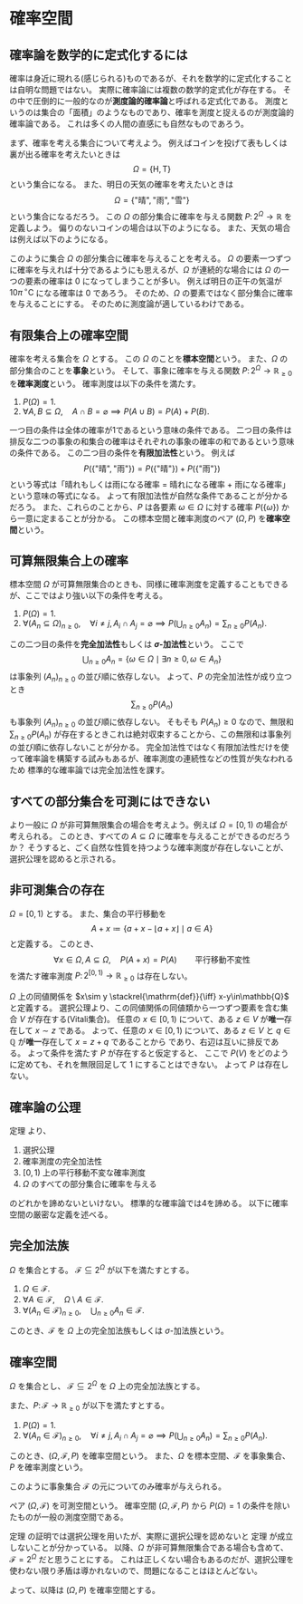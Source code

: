 # 確率空間

## 確率論を数学的に定式化するには

確率は身近に現れる(感じられる)ものであるが、それを数学的に定式化することは自明な問題ではない。
実際に確率論には複数の数学的定式化が存在する。
その中で圧倒的に一般的なのが**測度論的確率論**と呼ばれる定式化である。
測度というのは集合の「面積」のようなものであり、確率を測度と捉えるのが測度論的確率論である。
これは多くの人間の直感にも自然なものであろう。

まず、確率を考える集合について考えよう。
例えばコインを投げて表もしくは裏が出る確率を考えたいときは
$$
\Omega = \{\mathrm{H},\,\mathrm{T}\}
$$
という集合になる。
また、明日の天気の確率を考えたいときは
$$
\Omega = \{\text{"晴"},\, \text{"雨"},\, \text{"雪"}\}
$$
という集合になるだろう。
この $\Omega$ の部分集合に確率を与える関数 $P\colon 2^\Omega\to\mathbb{R}$ を定義しよう。
偏りのないコインの場合は以下のようになる。
\begin{align*}
P(\varnothing) &= 0,& P(\{\mathrm{H}\}) &= \frac12,&
P(\{\mathrm{T}\}) &= \frac12,& P(\{\mathrm{H},\,\mathrm{T}\}) &= 1.
\end{align*}
また、天気の場合は例えば以下のようになる。
\begin{align*}
P(\varnothing)&=0,& P(\{晴\})&=0.7,& P(\{雨\})&=0.2,& P(\{雪\})&=0.1\\
P(\{晴,雨\})&=0.9,& P(\{雨,雪\})&=0.3,& P(\{雪,晴\})&=0.8,&P(\{晴,雨,雪\})&=1.
\end{align*}

このように集合 $\Omega$ の部分集合に確率を与えることを考える。
$\Omega$ の要素一つずつに確率を与えれば十分であるようにも思えるが、$\Omega$ が連続的な場合には $\Omega$ の一つの要素の確率は 0 になってしまうことが多い。
例えば明日の正午の気温が $10\pi \,{}^\circ\mathrm{C}$ になる確率は 0 であろう。
そのため、$\Omega$ の要素ではなく部分集合に確率を与えることにする。
そのために測度論が適しているわけである。


## 有限集合上の確率空間

確率を考える集合を $\Omega$ とする。
この $\Omega$ のことを**標本空間**という。
また、$\Omega$ の部分集合のことを**事象**という。
そして、事象に確率を与える関数 $P\colon 2^\Omega\to\mathbb{R}_{\ge 0}$ を**確率測度**という。
確率測度は以下の条件を満たす。

1. $P(\Omega)=1$.
2. $\forall A,\,B\subseteq\Omega,\quad A\cap B = \varnothing \implies P(A\cup B) = P(A) + P(B)$.

一つ目の条件は全体の確率が1であるという意味の条件である。
二つ目の条件は排反な二つの事象の和集合の確率はそれぞれの事象の確率の和であるという意味の条件である。
この二つ目の条件を**有限加法性**という。
例えば
$$
P(\{\text{"晴"}, \text{"雨"}\}) = P(\{\text{"晴"}\}) + P(\{\text{"雨"}\})
$$
という等式は「晴れもしくは雨になる確率 $=$ 晴れになる確率 $+$ 雨になる確率」という意味の等式になる。
よって有限加法性が自然な条件であることが分かるだろう。
また、これらのことから、$P$ は各要素 $\omega\in\Omega$ に対する確率 $P(\{\omega\})$ から一意に定まることが分かる。
この標本空間と確率測度のペア $(\Omega,\, P)$ を**確率空間**という。

## 可算無限集合上の確率

標本空間 $\Omega$ が可算無限集合のときも、同様に確率測度を定義することもできるが、ここではより強い以下の条件を考える。

1. $P(\Omega)=1$.
2. $\forall (A_n\subseteq \Omega)_{n\ge 0},\quad \forall i\ne j,\, A_i\cap A_j=\varnothing\implies P\left(\bigcup_{n\ge 0}A_n\right) = \sum_{n\ge 0} P(A_n)$.

この二つ目の条件を**完全加法性**もしくは **$\sigma$-加法性**という。
ここで
$$
\bigcup_{n\ge 0} A_n = \{\omega\in\Omega\mid \exists n\ge 0,\, \omega\in A_n\}
$$
は事象列 $(A_n)_{n\ge 0}$ の並び順に依存しない。
よって、$P$ の完全加法性が成り立つとき
$$
\sum_{n\ge 0} P(A_n)
$$
も事象列 $(A_n)_{n\ge 0}$ の並び順に依存しない。
そもそも $P(A_n)\ge 0$ なので、無限和 $\sum_{n\ge 0} P(A_n)$ が存在するときこれは絶対収束することから、この無限和は事象列の並び順に依存しないことが分かる。
完全加法性ではなく有限加法性だけを使って確率論を構築する試みもあるが、確率測度の連続性などの性質が失なわれるため
標準的な確率論では完全加法性を課す。

## すべての部分集合を可測にはできない

より一般に $\Omega$ が非可算無限集合の場合を考えよう。例えば $\Omega = [0, 1)$ の場合が考えられる。
このとき、すべての $A\subseteq\Omega$ に確率を与えることができるのだろうか？
そうすると、ごく自然な性質を持つような確率測度が存在しないことが、選択公理を認めると示される。

::: {.Theorem #thm:vitali}

## 非可測集合の存在

$\Omega=[0,1)$ とする。
また、集合の平行移動を
$$
A+x\coloneqq\{a+x-\lfloor a+x\rfloor\mid a\in A\}
$$
と定義する。
このとき、
$$
\forall x\in\Omega,\, A\subseteq\Omega,\quad P(A+x) = P(A)\qquad\text{平行移動不変性}
$$
を満たす確率測度 $P\colon 2^{[0,1)}\to \mathbb{R}_{\ge 0}$ は存在しない。

:::
::: {.proof}
$\Omega$ 上の同値関係を $x\sim y \stackrel{\mathrm{def}}{\iff} x-y\in\mathbb{Q}$ と定義する。
選択公理より、この同値関係の同値類から一つずつ要素を含む集合 $V$ が存在する(Vitali集合)。
任意の $x\in[0, 1)$ について、ある $z\in V$ が**唯一**存在して $x\sim z$ である。
よって、任意の $x\in[0, 1)$ について、ある $z\in V$ と $q\in\mathbb{Q}$ が**唯一**存在して $x = z+q$ であることから
\begin{align*}
[0, 1) &= \bigcup_{q\in\mathbb{Q}} (V + q)
\end{align*}
であり、右辺は互いに排反である。
よって条件を満たす $P$ が存在すると仮定すると、
\begin{align*}
1 = P([0, 1)) &= P\left(\bigcup_{q\in\mathbb{Q}} (V+q)\right)\\
 &= \sum_{q\in\mathbb{Q}} P\left(V+q\right)\qquad \text{(完全加法性)}\\
 &= \sum_{q\in\mathbb{Q}} P\left(V\right)\qquad \text{(平行移動不変性)}
\end{align*}
ここで $P(V)$ をどのように定めても、それを無限回足して 1 にすることはできない。
よって $P$ は存在しない。
:::

## 確率論の公理

定理 \ref{thm:vitali} より、

1. 選択公理
2. 確率測度の完全加法性
3. $[0, 1)$ 上の平行移動不変な確率測度
4. $\Omega$ のすべての部分集合に確率を与える

のどれかを諦めないといけない。
標準的な確率論では4を諦める。
以下に確率空間の厳密な定義を述べる。

::: {.Definition #def:sigma}

## 完全加法族

$\Omega$ を集合とする。
$\mathcal{F}\subseteq 2^\Omega$ が以下を満たすとする。

1. $\Omega\in\mathcal{F}$.
2. $\forall A\in\mathcal{F},\quad \Omega\setminus A\in\mathcal{F}$.
3. $\forall (A_n\in\mathcal{F})_{n\ge 0},\quad \bigcup_{n\ge 0} A_n\in\mathcal{F}$.

このとき、$\mathcal{F}$ を $\Omega$ 上の完全加法族もしくは $\sigma$-加法族という。
:::

::: {.Definition #def:prob}

## 確率空間

$\Omega$ を集合とし、
$\mathcal{F}\subseteq 2^\Omega$ を $\Omega$ 上の完全加法族とする。

また、$P\colon\mathcal{F}\to\mathbb{R}_{\ge 0}$ が以下を満たすとする。

1. $P(\Omega)=1$.
2. $\forall (A_n\in \mathcal{F})_{n\ge 0},\quad \forall i\ne j,\, A_i\cap A_j=\varnothing\implies P\left(\bigcup_{n\ge 0}A_n\right) = \sum_{n\ge 0} P(A_n)$.

このとき、$(\Omega,\, \mathcal{F},\, P)$ を確率空間という。
また、$\Omega$ を標本空間、$\mathcal{F}$ を事象集合、$P$ を確率測度という。
:::

このように事象集合 $\mathcal{F}$ の元についてのみ確率が与えられる。

::: {.callout-note}
ペア $(\Omega,\, \mathcal{F})$ を可測空間という。
確率空間 $(\Omega,\, \mathcal{F},\, P)$ から $P(\Omega)=1$ の条件を除いたものが一般の測度空間である。
:::


定理 \ref{thm:vitali} の証明では選択公理を用いたが、実際に選択公理を認めないと 定理 \ref{thm:vitali} が成立しないことが分かっている。
以降、$\Omega$ が非可算無限集合である場合も含めて、$\mathcal{F} = 2^\Omega$ だと思うことにする。
これは正しくない場合もあるのだが、選択公理を使わない限り矛盾は導かれないので、問題になることはほとんどない。

よって、以降は $(\Omega,\, P)$ を確率空間とする。
